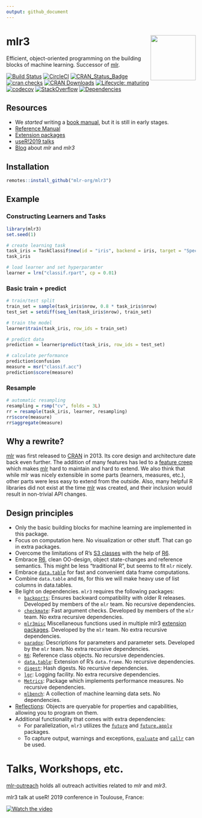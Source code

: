 ```yaml
---
output: github_document
---
```


# mlr3 <img src="man/figures/logo.png" align="right" width = "120" />

Efficient, object-oriented programming on the building blocks of machine learning.
Successor of [mlr](https://github.com/mlr-org/mlr).

[![Build Status](https://travis-ci.org/mlr-org/mlr3.svg?branch=master)](https://travis-ci.org/mlr-org/mlr3)
[![CircleCI](https://circleci.com/gh/mlr-org/mlr3.svg?style=svg)](https://circleci.com/gh/mlr-org/mlr3)
[![CRAN\_Status\_Badge](http://www.r-pkg.org/badges/version-ago/mlr3)](https://cran.r-project.org/package=mlr3)
[![cran checks](https://cranchecks.info/badges/worst/mlr3)](https://cran.r-project.org/web/checks/check_results_mlr3.html)
[![CRAN Downloads](https://cranlogs.r-pkg.org/badges/mlr3)](https://cran.rstudio.com/web/packages/mlr3/index.html)
[![Lifecycle: maturing](https://img.shields.io/badge/lifecycle-maturing-blue.svg)](https://www.tidyverse.org/lifecycle/#maturing)
[![codecov](https://codecov.io/gh/mlr-org/mlr3/branch/master/graph/badge.svg)](https://codecov.io/gh/mlr-org/mlr3)
[![StackOverflow](https://img.shields.io/badge/stackoverflow-mlr3-orange.svg)](https://stackoverflow.com/questions/tagged/mlr3)
[![Dependencies](https://tinyverse.netlify.com/badge/mlr3)](https://cran.r-project.org/package=mlr3)

## Resources

* We _started_ writing a [book manual](https://mlr3book.mlr-org.com/), but it is still in early stages.
* [Reference Manual](https://mlr3.mlr-org.com/reference/)
* [Extension packages](https://github.com/mlr-org/mlr3/wiki/Extension-Packages)
* [useR!2019 talks](https://github.com/mlr-org/mlr-outreach/tree/master/2019_useR)
* [Blog](https://mlr-org.com/) about _mlr_ and _mlr3_

## Installation

```r
remotes::install_github("mlr-org/mlr3")
```

## Example

### Constructing Learners and Tasks

```r
library(mlr3)
set.seed(1)

# create learning task
task_iris = TaskClassif$new(id = "iris", backend = iris, target = "Species")
task_iris

# load learner and set hyperparamter
learner = lrn("classif.rpart", cp = 0.01)
```

### Basic train + predict

```r
# train/test split
train_set = sample(task_iris$nrow, 0.8 * task_iris$nrow)
test_set = setdiff(seq_len(task_iris$nrow), train_set)

# train the model
learner$train(task_iris, row_ids = train_set)

# predict data
prediction = learner$predict(task_iris, row_ids = test_set)

# calculate performance
prediction$confusion
measure = msr("classif.acc")
prediction$score(measure)
```

### Resample

```r
# automatic resampling
resampling = rsmp("cv", folds = 3L)
rr = resample(task_iris, learner, resampling)
rr$score(measure)
rr$aggregate(measure)
```

## Why a rewrite?

[mlr](https://github.com/mlr-org/mlr) was first released to [CRAN](https://cran.r-project.org/package=mlr) in 2013.
Its core design and architecture date back even further.
The addition of many features has led to a [feature creep](https://en.wikipedia.org/wiki/Feature_creep) which makes [mlr](https://github.com/mlr-org/mlr) hard to maintain and hard to extend.
We also think that while mlr was nicely extensible in some parts (learners, measures, etc.), other parts were less easy to extend from the outside.
Also, many helpful R libraries did not exist at the time [mlr](https://github.com/mlr-org/mlr) was created, and their inclusion would result in non-trivial API changes.


## Design principles

* Only the basic building blocks for machine learning are implemented in this package.
* Focus on computation here. No visualization or other stuff. That can go in extra packages.
* Overcome the limitations of R's [S3 classes](https://adv-r.hadley.nz/s3.html) with the help of [R6](https://cran.r-project.org/package=R6).
* Embrace [R6](https://cran.r-project.org/package=R6), clean OO-design, object state-changes and reference semantics. This might be less "traditional R", but seems to fit `mlr` nicely.
* Embrace [`data.table`](https://cran.r-project.org/package=data.table) for fast and convenient data frame computations.
* Combine `data.table` and `R6`, for this we will make heavy use of list columns in data.tables.
* Be light on dependencies. `mlr3` requires the following packages:
    - [`backports`](https://cran.r-project.org/package=backports): Ensures backward compatibility with older R releases. Developed by members of the `mlr` team. No recursive dependencies.
    - [`checkmate`](https://cran.r-project.org/package=checkmate): Fast argument checks. Developed by members of the `mlr` team. No extra recursive dependencies.
    - [`mlr3misc`](https://github.com/mlr-org/mlr3misc) Miscellaneous functions used in multiple mlr3 [extension packages](https://github.com/mlr-org/mlr3/wiki/Extension-Packages). Developed by the `mlr` team. No extra recursive dependencies.
    - [`paradox`](https://github.com/mlr-org/paradox): Descriptions for parameters and parameter sets. Developed by the `mlr` team. No extra recursive dependencies.
    - [`R6`](https://cran.r-project.org/package=R6): Reference class objects. No recursive dependencies.
    - [`data.table`](https://cran.r-project.org/package=data.table): Extension of R's `data.frame`. No recursive dependencies.
    - [`digest`](https://cran.r-project.org/package=digest): Hash digests. No recursive dependencies.
    - [`lgr`](https://github.com/s-fleck/lgr): Logging facility. No extra recursive dependencies.
    - [`Metrics`](https://cran.r-project.org/package=Metrics): Package which implements performance measures. No recursive dependencies.
    - [`mlbench`](https://cran.r-project.org/package=mlbench): A collection of machine learning data sets. No dependencies.
* [Reflections](https://en.wikipedia.org/wiki/Reflection_%28computer_programming%29): Objects are queryable for properties and capabilities, allowing you to program on them.
* Additional functionality that comes with extra dependencies:
    - For parallelization, `mlr3` utilizes the [`future`](https://cran.r-project.org/package=future) and [`future.apply`](https://cran.r-project.org/package=future.apply) packages.
    - To capture output, warnings and exceptions, [`evaluate`](https://cran.r-project.org/package=evaluate) and [`callr`](https://cran.r-project.org/package=callr) can be used.

# Talks, Workshops, etc.

[mlr-outreach](https://github.com/mlr-org/mlr-outreach) holds all outreach activities related to _mlr_ and _mlr3_.

mlr3 talk at useR! 2019 conference in Toulouse, France:

[![Watch the video](https://img.youtube.com/vi/wsP2hiFnDQs/maxresdefault.jpg)](https://www.youtube.com/watch?v=wsP2hiFnDQs&feature=youtu.be)
